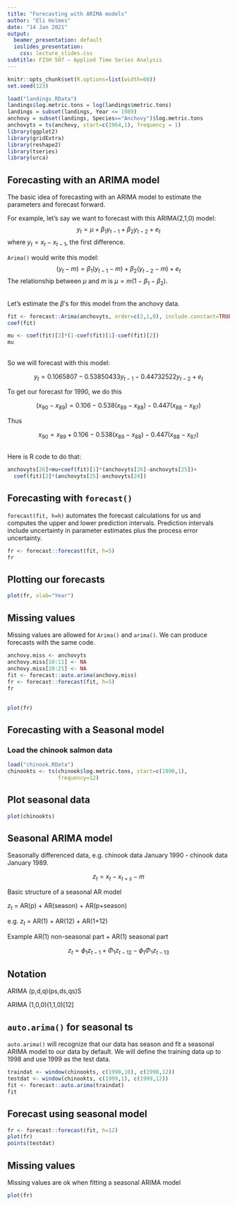 ```yaml
---
title: "Forecasting with ARIMA models"
author: "Eli Holmes"
date: "14 Jan 2021"
output:
  beamer_presentation: default
  ioslides_presentation:
    css: lecture_slides.css
subtitle: FISH 507 – Applied Time Series Analysis
---
```


```r
knitr::opts_chunk$set(R.options=list(width=60))
set.seed(123)
```


```r
load("landings.RData")
landings$log.metric.tons = log(landings$metric.tons)
landings = subset(landings, Year <= 1989)
anchovy = subset(landings, Species=="Anchovy")$log.metric.tons
anchovyts = ts(anchovy, start=c(1964,1), frequency = 1)
library(ggplot2)
library(gridExtra)
library(reshape2)
library(tseries)
library(urca)
```

## Forecasting with an ARIMA model

The basic idea of forecasting with an ARIMA model to estimate the parameters and forecast forward.

For example, let's say we want to forecast with this ARIMA(2,1,0) model:
$$y_t = \mu + \beta_1 y_{t-1} + \beta_2 y_{t-2} + e_t$$
where $y_t = x_t - x_{t-1}$, the first difference.

`Arima()` would write this model:
$$(y_t-m) = \beta_1 (y_{t-1}-m) + \beta_2 (y_{t-2}-m) + e_t$$
The relationship between $\mu$ and $m$ is $\mu = m(1 - \beta_1 - \beta_2)$.

##

Let's estimate the $\beta$'s for this model from the anchovy data.

```r
fit <- forecast::Arima(anchovyts, order=c(2,1,0), include.constant=TRUE)
coef(fit)
```

```r
mu <- coef(fit)[3]*(1-coef(fit)[1]-coef(fit)[2])
mu
```

##

So we will forecast with this model:

$$y_t = 0.1065807-0.53850433 y_{t-1} - 0.44732522 y_{t-2} + e_t$$

To get our forecast for 1990, we do this

$$(x_{90}-x_{89}) = 0.106 - 0.538 (x_{89}-x_{88}) - 0.447 (x_{88}-x_{87})$$

Thus

$$x_{90} = x_{89}+0.106 -0.538  (x_{89}-x_{88}) - 0.447 (x_{88}-x_{87})$$

##

Here is R code to do that:

```r
anchovyts[26]+mu+coef(fit)[1]*(anchovyts[26]-anchovyts[25])+
  coef(fit)[2]*(anchovyts[25]-anchovyts[24])
```

## Forecasting with `forecast()`

`forecast(fit, h=h)` automates the forecast calculations for us and computes the upper and lower prediction intervals.  Prediction intervals include uncertainty in parameter estimates plus the process error uncertainty.

```r
fr <- forecast::forecast(fit, h=5)
fr
```

## Plotting our forecasts

```r
plot(fr, xlab="Year")
```

## Missing values

Missing values are allowed for `Arima()` and `arima()`. We can produce forecasts with the same code.

```r
anchovy.miss <- anchovyts
anchovy.miss[10:11] <- NA
anchovy.miss[20:21] <- NA
fit <- forecast::auto.arima(anchovy.miss)
fr <- forecast::forecast(fit, h=5)
fr
```

##

```r
plot(fr)
```


## Forecasting with a Seasonal model

### Load the chinook salmon data

```r
load("chinook.RData")
chinookts <- ts(chinook$log.metric.tons, start=c(1990,1), 
                frequency=12)
```

## Plot seasonal data

```r
plot(chinookts)
```

## Seasonal ARIMA model

Seasonally differenced data, e.g. chinook data January 1990 - chinook data January 1989.

$$z_t = x_t - x_{t+s} - m$$

Basic structure of a seasonal AR model

$z_t$ = AR(p) + AR(season) + AR(p+season)

e.g. $z_t$ = AR(1) + AR(12) + AR(1+12)


Example AR(1) non-seasonal part + AR(1) seasonal part

$$z_t = \phi_1 z_{t-1} + \Phi_1 z_{t-12} - \phi_1\Phi_1 z_{t-13}$$

## Notation

ARIMA (p,d,q)(ps,ds,qs)S


ARIMA (1,0,0)(1,1,0)[12]

## `auto.arima()` for seasonal ts

`auto.arima()` will recognize that our data has season and fit a seasonal ARIMA model to our data by default.  We will define the training data up to 1998 and use 1999 as the test data.

```r
traindat <- window(chinookts, c(1990,10), c(1998,12))
testdat <- window(chinookts, c(1999,1), c(1999,12))
fit <- forecast::auto.arima(traindat)
fit
```

## Forecast using seasonal model

```r
fr <- forecast::forecast(fit, h=12)
plot(fr)
points(testdat)
```

## Missing values

Missing values are ok when fitting a seasonal ARIMA model

```r
plot(fr)
```
